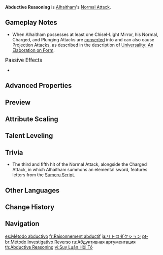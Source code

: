 {{Talent Infobox
|image         = Talent Abductive Reasoning.png
|character     = Alhaitham
|type          = Normal Attack
|info          = '''Normal Attack'''<br>Performs up to 5 rapid strikes.<br><br>'''Charged Attack'''<br>Consumes a certain amount of Stamina to unleash 2 rapid sword strikes.<br><br>'''Plunging Attack'''<br>Plunges from mid-air to strike the ground below, damaging opponents along the path and dealing AoE DMG upon impact.
|hit1          = 49.5–104.81%
|hit2          = 50.7–107.4%
|hit3          = 34.2–72.33%+34.2–72.33%
|hit4          = 66.8–141.3%
|hit5          = 83.9–177.45%
|charged       = 55.3–166.93%+55.3–116.93%
|chargedStamina= 20
|plunge        = 63.9–135.3%
|plungeLow     = 128–270.54%
|plungeHigh    = 160–337.92%
|scale_att1    = ATK
}}
'''Abductive Reasoning''' is [[Alhaitham]]'s [[Normal Attack]].

==Gameplay Notes==
* When Alhaitham possesses at least one Chisel-Light Mirror, his Normal, Charged, and Plunging Attacks are [[Elemental Conversion|converted]] into {{Color|Dendro DMG}} and can also cause Projection Attacks, as described in the description of [[Universality: An Elaboration on Form]].

;<big>Passive Effects</big>
* {{Talent Note|ascension|1|Four-Causal Correction|character=Alhaitham|talent=Abductive Reasoning}}

==Advanced Properties==
{{Advanced Properties
|title   = Normal Attack 1-Hit
|gu      = 1U
|icdtag  = Normal Attack
|icdtype = 2.5s/3 Hits
|poise   = 58.5
|impulse = 3

|title2   = Normal Attack 2-Hit
|gu2      = 1U
|icdtag2  = Normal Attack
|icdtype2 = 2.5s/3 Hits
|poise2   = 59.5
|impulse2 = 3

|title3   = Normal Attack 3-Hit A
|gu3      = 1U
|icdtag3  = Normal Attack
|icdtype3 = 2.5s/3 Hits
|poise3   = 39
|impulse3 = 2

|title4   = Normal Attack 3-Hit B
|gu4      = 1U
|icdtag4  = Normal Attack
|icdtype4 = 2.5s/3 Hits
|poise4   = 39
|impulse4 = 3

|title5   = Normal Attack 4-Hit
|gu5      = 1U
|icdtag5  = Normal Attack
|icdtype5 = 2.5s/3 Hits
|poise5   = 77
|impulse5 = 4

|title6   = Normal Attack 5-Hit
|gu6      = 1U
|icdtag6  = Normal Attack
|icdtype6 = 2.5s/3 Hits
|poise6   = 101
|impulse6 = 5

|title7   = Charged Attack A
|gu7      = 1U
|icdtag7  = Charged Attack
|icdtype7 = 2s
|poise7   = 60
|impulse7 = 2

|title8   = Charged Attack B
|gu8      = 1U
|icdtag8  = Charged Attack
|icdtype8 = 2s
|poise8   = 60
|impulse8 = 6

|title9   = Plunging Attack Collision
|gu9      = 0U
|icdtag9  = none
|poise9   = 25
|impulse9 = 2

|title10   = Low Plunge
|gu10      = 1U
|icdtag10  = none
|poise10   = 100
|impulse10 = 4
|blunt10   = 1

|title11   = High Plunge
|gu11      = 1U
|icdtag11  = none
|poise11   = 150
|impulse11 = 7
|blunt11   = 1
}}

==Preview==
{{Preview
|file1=Abductive Reasoning Normal Preview
|caption1=Normal Attack

|file2=Abductive Reasoning Charged Preview
|caption2=Charged Attack

|file3=Abductive Reasoning Plunging Preview
|caption3=Plunging Attack
}}

==Attribute Scaling==
{{Talent Scaling
|talentType=Normal Attack
|levels=11
|order=hit1,hit2,hit3,hit4,hit5,charged,stamina,plunge,plungelow,plungehigh
|titles=1-Hit DMG,2-Hit DMG,3-Hit DMG,4-Hit DMG,5-Hit DMG,Charged Attack DMG,Charged Attack Stamina Cost,Plunge DMG,Low Plunge DMG,High Plunge DMG
|hit1_1=49.53
|hit1_2=53.56
|hit1_3=57.59
|hit1_4=63.35
|hit1_5=67.38
|hit1_6=71.98
|hit1_7=78.32
|hit1_8=84.65
|hit1_9=90.99
|hit1_10=97.9
|hit1_11=104.81
|hit2_1=50.75
|hit2_2=54.88
|hit2_3=59.01
|hit2_4=64.91
|hit2_5=69.04
|hit2_6=73.76
|hit2_7=80.25
|hit2_8=86.75
|hit2_9=93.24
|hit2_10=100.32
|hit2_11=107.4
|hit3_1=34.18+34.18
|hit3_2=36.96+36.96
|hit3_3=39.74+39.74
|hit3_4=43.72+43.72
|hit3_5=46.5+46.5
|hit3_6=49.68+49.68
|hit3_7=54.05+54.05
|hit3_8=58.42+58.42
|hit3_9=62.79+62.79
|hit3_10=67.56+67.56
|hit3_11=72.33+72.33
|hit4_1=66.77
|hit4_2=72.2
|hit4_3=77.64
|hit4_4=85.4
|hit4_5=90.84
|hit4_6=97.05
|hit4_7=105.59
|hit4_8=114.13
|hit4_9=122.67
|hit4_10=131.98
|hit4_11=141.3
|hit5_1=83.85
|hit5_2=90.68
|hit5_3=97.5
|hit5_4=107.25
|hit5_5=114.08
|hit5_6=121.88
|hit5_7=132.6
|hit5_8=143.33
|hit5_9=154.05
|hit5_10=165.75
|hit5_11=177.45
|charged_1=55.25+55.25
|charged_2=59.75+59.75
|charged_3=64.25+64.25
|charged_4=70.67+70.67
|charged_5=75.17+75.17
|charged_6=80.31+80.31
|charged_7=87.38+87.38
|charged_8=94.45+94.45
|charged_9=101.52+101.52
|charged_10=109.22+109.22
|charged_11=116.93+116.93
|stamina=20
|plunge_1=63.93
|plunge_2=69.14
|plunge_3=74.34
|plunge_4=81.77
|plunge_5=86.98
|plunge_6=92.92
|plunge_7=101.1
|plunge_8=109.28
|plunge_9=117.46
|plunge_10=126.38
|plunge_11=135.3
|plungelow_1=127.84
|plungelow_2=138.24
|plungelow_3=148.65
|plungelow_4=163.51
|plungelow_5=173.92
|plungelow_6=185.81
|plungelow_7=202.16
|plungelow_8=218.51
|plungelow_9=234.86
|plungelow_10=252.7
|plungelow_11=270.54
|plungehigh_1=159.68
|plungehigh_2=172.67
|plungehigh_3=185.67
|plungehigh_4=204.24
|plungehigh_5=217.23
|plungehigh_6=232.09
|plungehigh_7=252.51
|plungehigh_8=272.93
|plungehigh_9=293.36
|plungehigh_10=315.64
|plungehigh_11=337.92
}}

==Talent Leveling==
{{Talent Upgrade|Alhaitham}}

==Trivia==
* The third and fifth hit of the Normal Attack, alongside the Charged Attack, in which Alhaitham summons an elemental sword, features letters from the [[Sumeru Script]].

==Other Languages==
{{Other Languages
|en      = Abductive Reasoning
|zhs     = 溯因反绎法
|zhs_rm  = Sùyīn Fǎnyì Fǎ
|zht     = 溯因反繹法
|zht_rm  = Sùyīn Fǎnyì Fǎ
|zh_tl   = Abductive Reasoning
|ja      = リトロダクション
|ja_rm   = Ritorodakushon
|ja_tl   = Retroduction
|ko      = {{tt|귀추법|歸推法}}
|ko_tl   = Abductive Reasoning
|es      = Método abductivo
|es_tl   = Abductive Method
|fr      = Raisonnement abductif
|fr_tl   = Abductive Reasoning
|ru      = Абдуктивная аргументация
|ru_tl   = Abductive Argumentation
|th      = Abductive Reasoning
|vi      = Suy Luận Hồi Tố
|vi_tl   = 
|de      = Reverse Investigativmethode
|de_tl   = Reverse Investigative Method
|id      = Abductive Reasoning
|pt      = Método Investigativo Reverso
|pt_tl   = 
|tr      = Sürükleyici Tartışma
|tr_tl   = Gripping Argument
|it      = Ragionamento abduttivo
|it_tl   = Abductive Reasoning
}}

==Change History==
{{Change History|3.4}}

==Navigation==
{{Talent Navbox|Alhaitham}}

[[es:Método abductivo]]
[[fr:Raisonnement abductif]]
[[ja:リトロダクション]]
[[pt-br:Método Investigativo Reverso]]
[[ru:Абдуктивная аргументация]]
[[th:Abductive Reasoning]]
[[vi:Suy Luận Hồi Tố]]